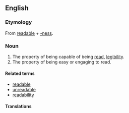 ==English==

===Etymology===
From [[readable]] + [[-ness]].
===Noun===
{{en-noun|-}}

# The property of being capable of being [[read]], [[legibility]].
# The property of being easy or engaging to read.

====Related terms====
*[[readable]]
*[[unreadable]]
*[[readability]]

====Translations====